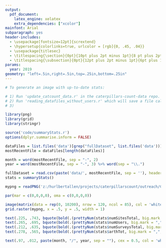 ```yaml
---
output: 
  pdf_document:
    latex_engine: xelatex
    extra_dependencies: ["xcolor"]
mainfont: Arial
subparagraph: yes
header-includes:
  - \usepackage[fontsize=12pt]{scrextend} 
  - \hypersetup{colorlinks=true, urlcolor = [rgb]{0, .45, .04}}
  - \usepackage{titlesec}
  - \titlespacing{\section}{0pt}{10pt plus 2pt minus 1pt}{8 pt plus 2pt minus 1pt}
  - \titlespacing{\subsection}{0pt}{12pt plus 2pt minus 1pt}{6pt plus 1pt minus 1pt}
params:
  year: 2019
geometry: "left=.5in,right=.5in,top=.25in,bottom=.25in"
---
```

``` r

# To generate an image with up-to-date stats:

# 1) Run 'update_catcount_data.r' in the caterpillars-count-data repo. (Commit and push the new files.)
# 2) Run 'reading_datafiles_without_users.r' which will save a file called 'data/fullDataset_YYYY-MM-DD.csv'
# 3) 

library(png)
library(grid)
library(stringr)

source('code/summaryStats.r')
options(dplyr.summarise.inform = FALSE)

dataFiles = list.files('data')[grep("fullDataset", list.files('data'))]
mostRecentFile = dataFiles[length(dataFiles)]

month = word(mostRecentFile, sep = "-", 2)
year = word(mostRecentFile, sep = "-", 3) %>% word(sep = "\\.")

fullDataset = read.csv(paste('data/', mostRecentFile, sep = ''), header = T)
stats = summaryStats()

mypng = readPNG('z:/hurlbertallen/projects/caterpillarscount/outreach/CC_flyer_2021.png')

par(mar = c(0,0,0,0), oma = c(0,0,0,0))

image(matrix(data = rep(0, 10200), nrow = 120, ncol = 85), col = 'white', xaxt = 'n', yaxt = 'n', bty = 'n')
grid.raster(mypng, x = .5, y = .5, width = 1)

text(.225, .743, bquote(bold(.(prettyNum(stats$numSitesTotal, big.mark = ",", scientific = F)))), cex = 1.5, col = 'white')
text(.265, .695, bquote(bold(.(prettyNum(stats$numUsers, big.mark = ",", scientific = F)))), cex = 1.5, col = 'white')
text(.212, .635, bquote(bold(.(prettyNum(stats$numSurveysTotal, big.mark = ",", scientific = F)))), cex = 1.5, col = 'white')
text(.278, .565, bquote(bold(.(prettyNum(stats$arthTot, big.mark = ",", scientific = F)))), cex = 1.5, col = 'white')

text(.97, .012, paste(month, "/", year, sep = ""), cex = 0.5, col = 'white')

```